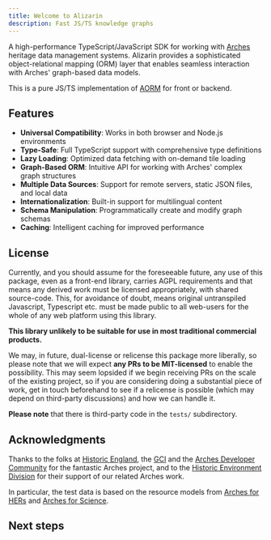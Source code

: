 ```yaml
---
title: Welcome to Alizarin
description: Fast JS/TS knowledge graphs
---
```


A high-performance TypeScript/JavaScript SDK for working with [Arches](https://www.archesproject.org/) heritage data management systems. Alizarin provides a sophisticated object-relational mapping (ORM) layer that enables seamless interaction with Arches' graph-based data models.

This is a pure JS/TS implementation of [AORM](https://github.com/flaxandteal/arches-orm/) for front or backend.

## Features

- **Universal Compatibility**: Works in both browser and Node.js environments
- **Type-Safe**: Full TypeScript support with comprehensive type definitions
- **Lazy Loading**: Optimized data fetching with on-demand tile loading
- **Graph-Based ORM**: Intuitive API for working with Arches' complex graph structures
- **Multiple Data Sources**: Support for remote servers, static JSON files, and local data
- **Internationalization**: Built-in support for multilingual content
- **Schema Manipulation**: Programmatically create and modify graph schemas
- **Caching**: Intelligent caching for improved performance

## License

Currently, and you should assume for the foreseeable future,
any use of this package, even as a front-end library, carries AGPL requirements and that
means any derived work must be licensed appropriately, with shared source-code. This, for
avoidance of doubt, means original untranspiled Javascript, Typescript etc. must be made
public to all web-users for the whole of any web platform using this library.

**This library unlikely to be suitable for use in most traditional commercial products.**

We may, in future, dual-license or relicense this package more liberally, so please note
that we will expect **any PRs to be MIT-licensed** to enable the possibility.
This may seem lopsided if we begin receiving PRs on the scale of the existing project,
so if you are considering doing a
substantial piece of work, get in touch beforehand to see if a relicense is possible (which
may depend on third-party discussions) and how we can handle it.

**Please note** that there is third-party code in the `tests/` subdirectory.

## Acknowledgments

Thanks to the folks at [Historic England](https://historicengland.org.uk/), the
[GCI](https://www.getty.edu/conservation/) and the [Arches Developer Community](https://www.archesproject.org/)
for the fantastic Arches project, and to the
[Historic Environment Division](https://www.communities-ni.gov.uk/topics/historic-environment) for their
support of our related Arches work.

In particular, the test data is based on the resource models from [Arches for HERs](https://www.archesproject.org/arches-for-hers/)
and [Arches for Science](https://www.archesproject.org/arches-for-science/).

## Next steps

<Cards>
  <Card title="Quickstart" href="/docs/quickstart" />
  <Card title="Installation" href="/docs/installation" />
  <Card title="Background" href="/docs/background" />
  <Card title="API" href="/docs/test" />
</Cards>
